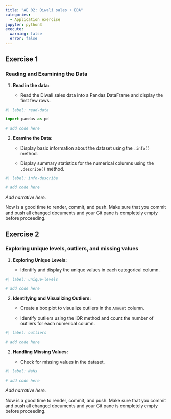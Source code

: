 ```yaml
---
title: "AE 02: Diwali sales + EDA"
categories: 
  - Application exercise
jupyter: python3
execute: 
  warning: false
  error: false
---
```


## Exercise 1

### Reading and Examining the Data

1.  **Read in the data:**

    -   Read the Diwali sales data into a Pandas DataFrame and display the first few rows.

```python
#| label: read-data

import pandas as pd

# add code here
```

2.  **Examine the Data:**
    -   Display basic information about the dataset using the `.info()` method.

    -   Display summary statistics for the numerical columns using the `.describe()` method.

```python
#| label: info-describe

# add code here
```

*Add narrative here.*

::: callout-important
Now is a good time to render, commit, and push.
Make sure that you commit and push all changed documents and your Git pane is completely empty before proceeding.
:::

## Exercise 2

### Exploring unique levels, outliers, and missing values

1.  **Exploring Unique Levels:**

    -   Identify and display the unique values in each categorical column.

```python
#| label: unique-levels

# add code here
```

2.  **Identifying and Visualizing Outliers:**

    -   Create a box plot to visualize outliers in the `Amount` column.

    -   Identify outliers using the IQR method and count the number of outliers for each numerical column.

```python
#| label: outliers

# add code here
```

2.  **Handling Missing Values:**

    -   Check for missing values in the dataset.

```python
#| label: NaNs

# add code here
```

*Add narrative here.*

::: callout-important
Now is a good time to render, commit, and push.
Make sure that you commit and push all changed documents and your Git pane is completely empty before proceeding.
:::
